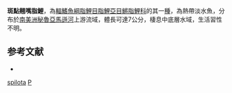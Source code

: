 {{Speciesbox
| status = NE
| status_system = IUCN3.1
| genus = Pyrrhulina
| species = spilota
| authority = [[Weitzman|Weitzman]], 1960
| synonyms = 
}}
'''斑點翹嘴脂鯉'''，為[[輻鰭魚綱|輻鰭魚綱]][[脂鯉目|脂鯉目]][[脂鯉亞目|脂鯉亞目]][[鱂脂鯉科|鱂脂鯉科]]的其一[[種|種]]，為熱帶淡水魚，分布於[[南美洲|南美洲]][[秘魯|秘魯]][[亞馬遜河|亞馬遜河]]上游流域，體長可達7公分，棲息中底層水域，生活習性不明。

==参考文献==
{{refbegin}}
*{{FishBase_species|genus=Pyrrhulina|species=spilota|year=2013|month=10}}
{{refend}}
{{Taxonbar|from=Q5549561}}

[[Category:翹嘴脂鯉屬|spilota]]
[[Category:1960年描述的魚類|P]]